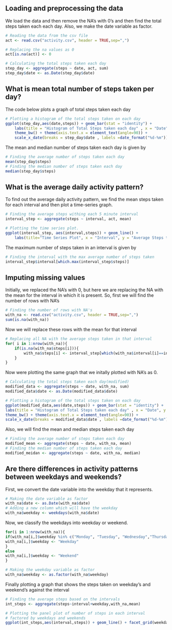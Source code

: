 
## Loading and preprocessing the data
We load the data and then remove the NA's with 0's and then find the total steps taken each each day. Also, we make the date variable as factor.
```r
# Reading the data from the csv file
act <- read.csv("activity.csv", header = TRUE,sep=",")

# Replacing the na values as 0
act[is.na(act)] <- 0

# Calculating the total steps taken each day
step_day <- aggregate(steps ~ date, act, sum)
step_day$date <- as.Date(step_day$date)

```

## What is mean total number of steps taken per day?
The code below plots a graph of total steps taken each day
```r
# Plotting a histogram of the total steps taken on each day
ggplot(step_day,aes(date,steps)) + geom_bar(stat = "identity") + 
    labs(title = "Histogram of Total Steps taken each day" , x = "Date", y = "Number of Steps") + 
    theme_bw() + theme(axis.text.x = element_text(angle=90)) + 
    scale_x_date(breaks = step_day$date , labels =date_format("%d-%m"))
```

The mean and median number of steps taken each day is given by
```r
# Finding the average number of steps taken each day
mean(step_day$steps)
# Finding the median number of steps taken each day
median(step_day$steps)
```

## What is the average daily activity pattern?
To find out the average daily activity pattern, we find the mean steps taken for each interval and then plot a time-series graph.
```r
# Finding the average steps withing each 5 minute interval
interval_step <- aggregate(steps ~ interval, act, mean)

# Plotting the time series plot.
ggplot(interval_step, aes(interval,steps)) + geom_line() + 
    labs(title="Time Series Plot", x = "Interval", y = "Average Steps taken")

```

The maximum number of steps taken in an interval is given by
```r
# Finding the interval with the max average number of steps taken
interval_step$interval[which.max(interval_step$steps)]
```

## Imputing missing values
Initially, we replaced the NA's with 0, but here we are replacing the NA with the mean for the interval in which it is present. 
So, first we will find the number of rows with NA's
```r
# Finding the number of rows with NA's
with_na <- read.csv("activity.csv", header = TRUE,sep=",")
sum(is.na(with_na))
```
Now we will replace these rows with the mean for that interval
```r
# Replacing all NA with the average steps taken in that interval
for( i in 1:nrow(with_na)){
    if(is.na(with_na$steps[i])){
        with_na$steps[i] <- interval_step[which(with_na$interval[i]==interval_step$interval),]$steps
    }
}
```
Now were plotting the same graph that we initally plotted with NA's as 0.
```r
# Calculating the total steps taken each day(modified)
modified_data <- aggregate(steps ~ date, with_na, sum)
modified_data$date <- as.Date(modified_data$date)

# Plotting a histogram of the total steps taken on each day
ggplot(modified_data,aes(date,steps)) + geom_bar(stat = "identity") + 
labs(title = "Histogram of Total Steps taken each day" , x = "Date", y = "Number of Steps") + 
theme_bw() + theme(axis.text.x = element_text(angle=90)) + 
scale_x_date(breaks = modified_data$date , labels =date_format("%d-%m"))
```
Also, we will find the mean and median steps taken each day
```r
# Finding the average number of steps taken each day
modified_mean <- aggregate(steps ~ date, with_na, mean)
# Finding the median number of steps taken each day
modified_meidan <- aggregate(steps ~ date, with_na, median)
```

## Are there differences in activity patterns between weekdays and weekends?
First, we convert the date variable into the weekday that it represents.
```r
# Making the date variable as factor
with_na$date <- as.Date(with_na$date)
# Adding a new column which will have the weekday
with_na$weekday <- weekdays(with_na$date)
```
Now, we classify the weekdays into weekday or weekend.
```r
for(i in 1:nrow(with_na)){
if(with_na[i,]$weekday %in% c("Monday", "Tuesday", "Wednesday","Thursday","Friday")){
with_na[i,]$weekday <- "Weekday"
}
else
with_na[i,]$weekday <- "Weekend"
}

# Making the weekday variable as factor
with_na$weekday <- as.factor(with_na$weekday)
```
Finally plotting a graph that shows the steps taken on weekday's and weekend's against the interval
```r
# Finding the average steps based on the intervals
int_steps <- aggregate(steps~interval+weekday,with_na,mean)

# Plotting the panel plot of number of steps in each interval 
# factored by weekdays and weekends
ggplot(int_steps,aes(interval,steps)) + geom_line() + facet_grid(weekday ~ .) + labs(title = "Steps taken averaged over weekdays and weekends", x = "Interval" , y = "Number of Steps")

```
